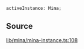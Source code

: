 ```ts
activeInstance: Mina;
```

## Source

[lib/mina/mina-instance.ts:108](https://github.com/o1-labs/o1js/blob/1ed4125b454628ef1e3e4d32dd416718a59702b8/src/lib/mina/mina-instance.ts#L108)
